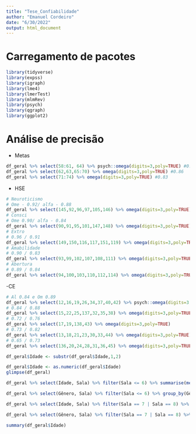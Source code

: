 ```yaml
---
title: "Tese_Confiabilidade"
author: "Emanuel Cordeiro"
date: "6/30/2022"
output: html_document
---
```

# Carregamento de pacotes
```r
library(tidyverse)
library(expss)
library(igraph)
library(lme4)
library(lmerTest)
library(mlmRev)
library(psych)
library(qgraph)
library(ggplot2)
```

# Análise de precisão
- Metas
```r
df_geral %>% select(58:61, 64) %>% psych::omega(digits=3,poly=TRUE) #0.93
df_geral %>% select(62,63,65:70) %>% omega(digits=3,poly=TRUE) #0.86
df_geral %>% select(71:74) %>% omega(digits=3,poly=TRUE) #0.83
```

- HSE
```r
# Neuroticismo
# Ome - 0.92/ alfa - 0.88
df_geral %>% select(145,92,96,97,105,146) %>% omega(digits=3,poly=TRUE)
# Consci
# Ome 0.90/ alfa - 0.84
df_geral %>% select(90,91,95,101,147,148) %>% omega(digits=3,poly=TRUE)
# Extro
# 0.96 / 0.91
df_geral %>% select(149,150,116,117,151,119) %>% omega(digits=3,poly=TRUE)
# Amabilidade
# 0.90 / 0.83
df_geral %>% select(93,99,102,107,108,111) %>% omega(digits=3,poly=TRUE)
# Abertura
# 0.89 / 0.84
df_geral %>% select(94,100,103,110,112,114) %>% omega(digits=3,poly=TRUE)
```

-CE
```r
# Al 0.84 e Om 0.89
df_geral %>% select(12,16,19,26,34,37,40,42) %>% psych::omega(digits=3,poly=TRUE)
# 0.84 / 0.88
df_geral %>% select(15,22,25,137,32,35,38) %>% omega(digits=3,poly=TRUE)
# 0.72 / 0.76
df_geral %>% select(17,19,138,43) %>% omega(digits=3,poly=TRUE)
# 0.73 / 0.82
df_geral %>% select(13,18,21,23,30,33,44) %>% omega(digits=3,poly=TRUE)
# 0.65 / 0.73
df_geral %>% select(136,20,24,28,31,36,45) %>% omega(digits=3,poly=TRUE)
```



```r
df_geral$Idade <- substr(df_geral$Idade,1,2)
```

```r
df_geral$Idade <- as.numeric(df_geral$Idade)
glimpse(df_geral)
```

```r
df_geral %>% select(Idade, Sala) %>% filter(Sala <= 6) %>% summarise(mean(Idade), sd(Idade), min(Idade), max(Idade))

df_geral %>% select(Gênero, Sala) %>% filter(Sala <= 6) %>% group_by(Gênero) %>% count() %>% mutate(porc = n/(164+50+3+1)*100)
```

```r
df_geral %>% select(Idade, Sala) %>% filter(Sala == 7 | Sala == 8) %>% summarise(mean(Idade), sd(Idade), min(Idade), max(Idade))

df_geral %>% select(Gênero, Sala) %>% filter(Sala == 7 | Sala == 8) %>% group_by(Gênero) %>% count() %>% mutate(porc = n/(35+9+1)*100)
```


```r
summary(df_geral$Idade)
```